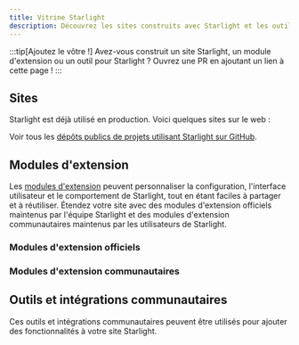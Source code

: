 ```yaml
---
title: Vitrine Starlight
description: Découvrez les sites construits avec Starlight et les outils communautaires qui étendent Starlight !
---
```


:::tip[Ajoutez le vôtre !]
Avez-vous construit un site Starlight, un module d'extension ou un outil pour Starlight ?
Ouvrez une PR en ajoutant un lien à cette page !
:::

## Sites


Starlight est déjà utilisé en production. Voici quelques sites sur le web :

<ShowcaseSites />

Voir tous les [dépôts publics de projets utilisant Starlight sur GitHub](https://github.com/withastro/starlight/network/dependents).

## Modules d'extension

Les [modules d'extension](/fr/reference/plugins/) peuvent personnaliser la configuration, l'interface utilisateur et le comportement de Starlight, tout en étant faciles à partager et à réutiliser.
Étendez votre site avec des modules d'extension officiels maintenus par l'équipe Starlight et des modules d'extension communautaires maintenus par les utilisateurs de Starlight.

### Modules d'extension officiels

<CardGrid>
	<LinkCard
		href="/fr/guides/site-search/#algolia-docsearch"
		title="Algolia DocSearch"
		description="Remplacer Pagefind, le système de recherche par défaut, par Algolia DocSearch."
	/>
</CardGrid>

### Modules d'extension communautaires

<CardGrid>
	<LinkCard
		href="https://github.com/HiDeoo/starlight-links-validator"
		title="starlight-links-validator"
		description="Vérifier la validité des liens dans vos pages Starlight."
	/>
</CardGrid>

## Outils et intégrations communautaires


Ces outils et intégrations communautaires peuvent être utilisés pour ajouter des fonctionnalités à votre site Starlight.

<CardGrid>
	<LinkCard
		href="https://www.feelback.dev/blog/new-astro-starlight-integration/"
		title="FeelBack"
		description="Ajouter un système de retour d'expérience utilisateur à vos pages de documentation."
	/>
	<LinkCard
		href="https://github.com/HiDeoo/starlight-blog"
		title="starlight-blog"
		description="Ajouter un blogue à votre site de documentation."
	/>
	<LinkCard
		href="https://github.com/HiDeoo/starlight-typedoc"
		title="starlight-typedoc"
		description="Générer des pages Starlight à partir de TypeScript en utilisant TypeDoc."
	/>
	<LinkCard
		href="https://github.com/HiDeoo/starlight-openapi"
		title="starlight-openapi"
		description="Créer des pages de documentation à partir de spécifications OpenAPI/Swagger."
	/>
</CardGrid>
